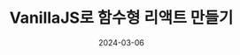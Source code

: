 ---
title: 'VanillaJS로 함수형 리액트 만들기'
date: 2024-03-06
description: VanillaJS로 함수형 리액트를 만들어 보면서 리액트의 핵심 기능을 이해합니다.
thumbnailUrl: 
tags: 
  - 
---